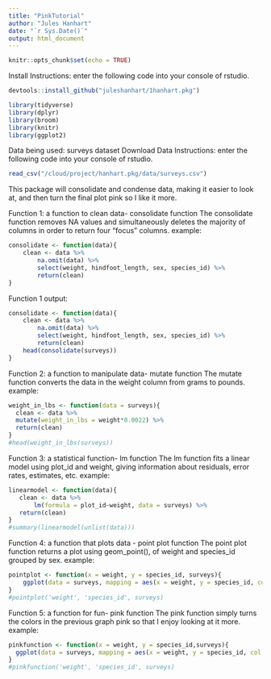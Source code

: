 ```yaml
---
title: "PinkTutorial"
author: "Jules Hanhart"
date: "`r Sys.Date()`"
output: html_document
---
```


```r
knitr::opts_chunk$set(echo = TRUE)
```

Install Instructions:
enter the following code into your console of rstudio. 
```r
devtools::install_github("juleshanhart/1hanhart.pkg")
```

```r
library(tidyverse)
library(dplyr)
library(broom)
library(knitr)
library(ggplot2)
```

Data being used: surveys dataset
Download Data Instructions: 
enter the following code into your console of rstudio.
```r
read_csv("/cloud/project/hanhart.pkg/data/surveys.csv")
```

This package will consolidate and condense data, making it easier to look at, and then turn the final plot pink so I like it more.


Function 1: a function to clean data- consolidate function
The consolidate function removes NA values and simultaneously deletes the majority of columns in order to return four "focus" columns. 
example: 
```r
consolidate <- function(data){
    clean <- data %>% 
        na.omit(data) %>% 
        select(weight, hindfoot_length, sex, species_id) %>% 
        return(clean)
}
```
Function 1 output:
```r
consolidate <- function(data){
    clean <- data %>% 
        na.omit(data) %>% 
        select(weight, hindfoot_length, sex, species_id) %>% 
        return(clean)
    head(consolidate(surveys))
}
```

Function 2: a function to manipulate data- mutate function
The mutate function converts the data in the weight column from grams to pounds. 
example: 
```r
weight_in_lbs <- function(data = surveys){
  clean <- data %>% 
  mutate(weight_in_lbs = weight*0.0022) %>% 
  return(clean)
}
#head(weight_in_lbs(surveys))
```

Function 3: a statistical function- lm function
The lm function fits a linear model using plot_id and weight, giving information about residuals, error rates, estimates, etc.
example: 
```r
linearmodel <- function(data){
   clean <- data %>% 
       lm(formula = plot_id~weight, data = surveys) %>% 
   return(clean)
}
#summary(linearmodel(unlist(data)))
```

Function 4: a function that plots data - point plot function
The point plot function returns a plot using geom_point(), of weight and species_id grouped by sex. 
example: 
```r
pointplot <- function(x = weight, y = species_id, surveys){
    ggplot(data = surveys, mapping = aes(x = weight, y = species_id, col = sex)) + geom_point()
}
#pointplot('weight', 'species_id', surveys)
```

Function 5: a function for fun- pink function
The pink function simply turns the colors in the previous graph pink so that I enjoy looking at it more. 
example: 
```r
pinkfunction <- function(x = weight, y = species_id,surveys){
  ggplot(data = surveys, mapping = aes(x = weight, y = species_id, col = sex)) + geom_point() + stat_smooth(method = lm, col = "hotpink") + theme(text = element_text(color =  "pink"))
}
#pinkfunction('weight', 'species_id', surveys)
```

